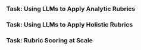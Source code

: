 ### Task: Using LLMs to Apply Analytic Rubrics


### Task: Using LLMs to Apply Holistic Rubrics


### Task: Rubric Scoring at Scale